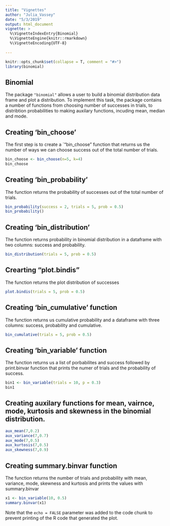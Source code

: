 ```yaml
---
title: "Vignettes"
author: "Julia_Vassey"
date: "5/3/2019"
output: html_document
vignette: >
  %\VignetteIndexEntry{Binomial}
  %\VignetteEngine{knitr::rmarkdown} 
  %\VignetteEncoding{UTF-8}
  
---
```


```r
knitr::opts_chunk$set(collapse = T, comment = "#>")
library(binomial)
```


## Binomial

The package `"binomial"` allows a user to build a binomial distribution data frame and plot a distribution. To implement this task, the package contains a number of functions from choosing number of successes in trials, to distribtion probabilities to making auxilary functions, incuding mean, median and mode. 


## Creating 'bin_choose'  

The first step is to create a `"bin_choose" function that returns us the number of ways we can choose success out of the total number of trials.

```r
bin_choose <- bin_choose(n=5, k=4)
bin_choose
```


## Creating 'bin_probability' 

The function returns the probability of successes out of the total number of trials.

```r
bin_probability(success = 2, trials = 5, prob = 0.5)
bin_probability()

```

## Creating 'bin_distribution' 

The function returns probability in binomial distribution in a dataframe with two columns: success and probability.

```r
bin_distribution(trials = 5, prob = 0.5)
```


## Crearting "plot.bindis"

The function returns the plot distribution of successes

```r
plot.bindis(trials = 5, prob = 0.5)

```

## Creating 'bin_cumulative' function

The function returns us cumulative probability and a dataframe with three columns: success, probability and 
cumulative.
```r
bin_cumulative(trials = 5, prob = 0.5)
```


## Creating 'bin_variable' function

The function returns us a list of porbabilites and success followed by print.binvar function that prints the numer of trials and the probability of success. 

```r
bin1 <- bin_variable(trials = 10, p = 0.3)
bin1
```

## Creating auxilary functions for mean, vairnce, mode, kurtosis and skewness in the binomial distribution.

```r
aux_mean(7,0.2)
aux_variance(7,0.7)
aux_mode(7,0.5)
aux_kurtosis(7,0.5)
aux_skewness(7,0.9)
```

## Creating summary.binvar function

The function returns the number of trials and probability with mean, variance, mode, skewness and kurtosis and prints the values with summary.binvar

```r
x1 <- bin_variable(10, 0.5)
summary.binvar(x1)
```

Note that the `echo = FALSE` parameter was added to the code chunk to prevent printing of the R code that generated the plot.
